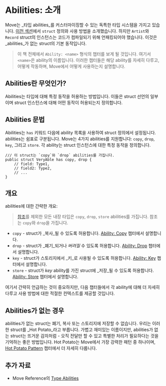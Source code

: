 # Abilities: 소개

Move는 _타입 abilities_를 커스터마이징할 수 있는 독특한 타입 시스템을 가지고 있습니다.
[이전 섹션](./struct)에서 `struct` 정의와 사용 방법을 소개했습니다.
하지만 `Artist`와 `Record` struct의 인스턴스는 코드가 컴파일되기 위해 언패킹되어야 했습니다. 이것은 _abilities_가 없는 struct의 기본 동작입니다.

> 이 책 전체에서 `Ability: <name>` 형식의 챕터를 보게 될 것입니다. 여기서 `<name>`은 ability의 이름입니다. 이러한 챕터들은 해당 ability를 자세히 다루고, 어떻게 작동하며, Move에서 어떻게 사용하는지 설명합니다.

## Abilities란 무엇인가?

Abilities는 타입에 대해 특정 동작을 허용하는 방법입니다. 이들은 struct 선언의 일부이며 struct 인스턴스에 대해 어떤 동작이 허용되는지 정의합니다.

## Abilities 문법

Abilities는 `has` 키워드 다음에 ability 목록을 사용하여 struct 정의에서 설정됩니다.
abilities는 쉼표로 구분됩니다. Move는 4가지 abilities를 지원합니다: `copy`, `drop`, `key`, 그리고
`store`. 각 ability는 struct 인스턴스에 대한 특정 동작을 정의합니다.

```move
/// 이 struct는 `copy`와 `drop` abilities를 가집니다.
public struct VeryAble has copy, drop {
    // field: Type1,
    // field2: Type2,
    // ...
}
```

## 개요

abilities에 대한 간략한 개요:

> [참조](references)를 제외한 모든 내장 타입은 `copy`, `drop`, `store` abilities를 가집니다. 참조는 `copy`와 `drop`을 가집니다.

- `copy` - struct가 _복사_될 수 있도록 허용합니다. [Ability: Copy](./copy-ability) 챕터에서 설명합니다.
- `drop` - struct가 _폐기_되거나 _버려질_ 수 있도록 허용합니다. [Ability: Drop](./drop-ability) 챕터에서 설명합니다.
- `key` - struct가 스토리지에서 _키_로 사용될 수 있도록 허용합니다. [Ability: Key](./../storage/key-ability) 챕터에서 설명합니다.
- `store` - struct가 _key_ ability를 가진 struct에 _저장_될 수 있도록 허용합니다. [Ability: Store](./../storage/store-ability) 챕터에서 설명합니다.

여기서 간략히 언급하는 것이 중요하지만, 다음 챕터들에서 각 ability에 대해 더 자세히 다루고 사용 방법에 대한 적절한 컨텍스트를 제공할 것입니다.

## Abilities가 없는 경우

abilities가 없는 struct는 폐기, 복사 또는 스토리지에 저장할 수 없습니다. 우리는 이러한 struct를
_Hot Potato_라고 부릅니다. 가볍고 재미있는 이름이지만, abilities가 없는 struct는 뜨거운 감자처럼 - 오직 전달만 할 수 있고 특별한 처리가 필요하다는 것을 기억하는 좋은 방법입니다. Hot
Potato는 Move에서 가장 강력한 패턴 중 하나이며, [Hot Potato Pattern](./../programmability/hot-potato-pattern) 챕터에서 더 자세히 다룹니다.

## 추가 자료

- Move Reference의 [Type Abilities](./../../reference/abilities)
